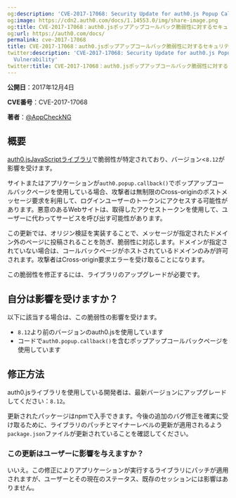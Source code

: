 ```yaml
---
og:description: 'CVE-2017-17068: Security Update for auth0.js Popup Callback Vulnerability'
og:image: https://cdn2.auth0.com/docs/1.14553.0/img/share-image.png
og:title: CVE-2017-17068：auth0.jsポップアップコールバック脆弱性に対するセキュリティ更新
og:url: https://auth0.com/docs/
permalink: cve-2017-17068
title: CVE-2017-17068：auth0.jsポップアップコールバック脆弱性に対するセキュリティ更新
twitter:description: 'CVE-2017-17068: Security Update for auth0.js Popup Callback
  Vulnerability'
twitter:title: CVE-2017-17068：auth0.jsポップアップコールバック脆弱性に対するセキュリティ更新
---
```


**公開日**：2017年12月4日

**CVE番号**：CVE-2017-17068

**著者**：[@AppCheckNG](https://twitter.com/AppCheckNG)

## 概要

[auth0.jsJavaScriptライブラリ](/libraries/auth0js)で脆弱性が特定されており、バージョン<`8.12`が影響を受けます。

サイトまたはアプリケーションが`auth0.popup.callback()`でポップアップコールバックページを使用している場合、攻撃者は無制限のCross-originのポストメッセージ要求を利用して、ログインユーザーのトークンにアクセスする可能性があります。悪意のあるWebサイトは、取得したアクセストークンを使用して、ユーザーに代わってサービスを呼び出す可能性があります。

この更新では、オリジン検証を実装することで、メッセージが指定されたドメイン外のページに投稿されることを防ぎ、脆弱性に対応します。ドメインが指定されていない場合は、コールバックページがホストされているドメインのみが許可されます。攻撃者はCross-origin要求エラーを受け取ることになります。

この脆弱性を修正するには、ライブラリのアップグレードが必要です。

## 自分は影響を受けますか？

以下に該当する場合は、この脆弱性の影響を受けます。

* `8.12`より前のバージョンのauth0.jsを使用しています
* コードで`auth0.popup.callback()`を含むポップアップコールバックページを使用しています

## 修正方法

auth0.jsライブラリを使用している開発者は、最新バージョンにアップグレードしてください：`8.12`。

更新されたパッケージはnpmで入手できます。今後の追加のバグ修正を確実に受け取るために、ライブラリのパッチとマイナーレベルの更新が適用されるよう`package.json`ファイルが更新されていることを確認してください。



### この更新はユーザーに影響を与えますか？

いいえ。この修正によりアプリケーションが実行するライブラリにパッチが適用されますが、ユーザーとその現在のステータス、既存のセッションには影響はありません。